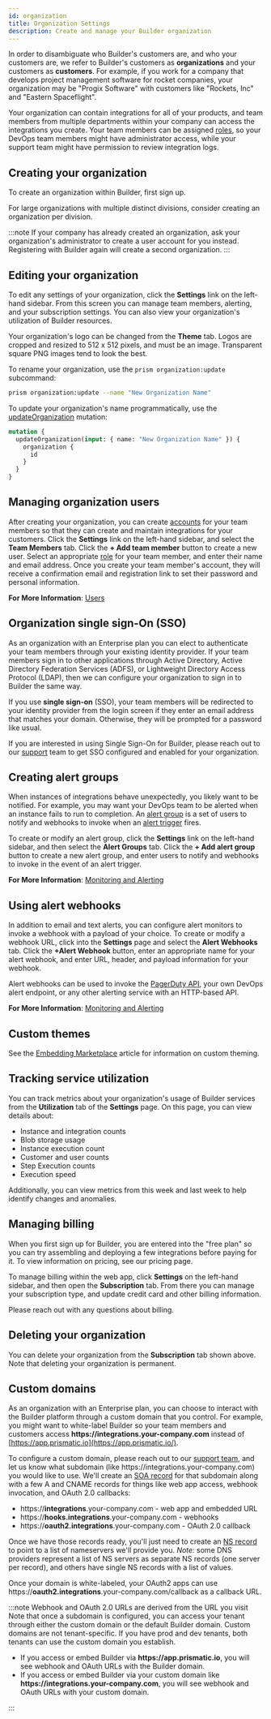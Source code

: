 ```yaml
---
id: organization
title: Organization Settings
description: Create and manage your Builder organization
---
```



In order to disambiguate who Builder's customers are, and who your customers are, we refer to Builder's customers as **organizations** and your customers as **customers**.
For example, if you work for a company that develops project management software for rocket companies, your organization may be "Progix Software" with customers like "Rockets, Inc" and "Eastern Spaceflight".

Your organization can contain integrations for all of your products, and team members from multiple departments within your company can access the integrations you create.
Your team members can be assigned [roles](/composer/builder/users.mdx#organization-team-member-roles), so your DevOps team members might have administrator access, while your support team might have permission to review integration logs.

## Creating your organization

To create an organization within Builder, first <InternalLink href="/sign-up/">sign up</InternalLink>.

For large organizations with multiple distinct divisions, consider creating an organization per division.

:::note
If your company has already created an organization, ask your organization's administrator to create a user account for you instead.
Registering with Builder again will create a second organization.
:::

## Editing your organization

<ExampleTabs>
<TabItem value='webapp'>

To edit any settings of your organization, click the **Settings** link on the left-hand sidebar.
From this screen you can manage team members, alerting, and your subscription settings.
You can also view your organization's utilization of Builder resources.

Your organization's logo can be changed from the **Theme** tab.
Logos are cropped and resized to 512 x 512 pixels, and must be an image.
Transparent square PNG images tend to look the best.

<Screenshot
  filename="organization/change-org-name.png"
  alt="Change logo for org in Builder app"
/>

</TabItem>
<TabItem value='cli'>

To rename your organization, use the `prism organization:update` subcommand:

```bash
prism organization:update --name "New Organization Name"
```

</TabItem>
<TabItem value='api'>

To update your organization's name programmatically, use the [updateOrganization](/composer/builder/api/schema/mutation/updateOrganization.mdx) mutation:

```graphql
mutation {
  updateOrganization(input: { name: "New Organization Name" }) {
    organization {
      id
    }
  }
}
```

</TabItem>
</ExampleTabs>

## Managing organization users

After creating your organization, you can create [accounts](/composer/builder/users.mdx#organization-users) for your team members so that they can create and maintain integrations for your customers.
Click the **Settings** link on the left-hand sidebar, and select the **Team Members** tab.
Click the **+ Add team member** button to create a new user.
Select an appropriate [role](/composer/builder/users.mdx#organization-team-member-roles) for your team member, and enter their name and email address.
Once you create your team member's account, they will receive a confirmation email and registration link to set their password and personal information.

<Screenshot
  filename="shared/list-org-users.png"
  alt="List of org users in Builder app"
/>

**For More Information**: [Users](/composer/builder/users.mdx)

## Organization single sign-On (SSO)

As an organization with an <InternalLink href="/pricing/">Enterprise plan</InternalLink> you can elect to authenticate your team members through your existing identity provider.
If your team members sign in to other applications through Active Directory, Active Directory Federation Services (ADFS), or Lightweight Directory Access Protocol (LDAP), then we can configure your organization to sign in to Builder the same way.

If you use **single sign-on** (SSO), your team members will be redirected to your identity provider from the login screen if they enter an email address that matches your domain.
Otherwise, they will be prompted for a password like usual.

<Screenshot
  filename="organization/sso-diagram.png"
  maxWidth="800px"
  alt="Diagram showing paths and logic for SSO (single sign on)"
/>

If you are interested in using Single Sign-On for Builder, please reach out to our [support](mailto:support@prismatic.io) team to get SSO configured and enabled for your organization.

## Creating alert groups

When instances of integrations behave unexpectedly, you likely want to be notified.
For example, you may want your DevOps team to be alerted when an instance fails to run to completion.
An [alert group](/composer/builder/monitoring-and-alerting.mdx#alert-groups) is a set of users to notify and webhooks to invoke when an [alert trigger](/composer/builder/monitoring-and-alerting.mdx#alert-triggers) fires.

To create or modify an alert group, click the **Settings** link on the left-hand sidebar, and then select the **Alert Groups** tab.
Click the **+ Add alert group** button to create a new alert group, and enter users to notify and webhooks to invoke in the event of an alert trigger.

<Screenshot
  filename="organization/alert-groups.png"
  alt="Create alert groups in Builder app"
/>

**For More Information**: [Monitoring and Alerting](/composer/builder/monitoring-and-alerting.mdx)

## Using alert webhooks

In addition to email and text alerts, you can configure alert monitors to invoke a webhook with a payload of your choice.
To create or modify a webhook URL, click into the **Settings** page and select the **Alert Webhooks** tab.
Click the **+Alert Webhook** button, enter an appropriate name for your alert webhook, and enter URL, header, and payload information for your webhook.

Alert webhooks can be used to invoke the [PagerDuty API](https://developer.pagerduty.com/docs/events-api-v2/overview/), your own DevOps alert endpoint, or any other alerting service with an HTTP-based API.

<Screenshot
  filename="shared/alert-webhook.png"
  maxWidth="500px"
  alt="Add alert webhook in Builder app"
/>

**For More Information**: [Monitoring and Alerting](/composer/builder/monitoring-and-alerting.mdx)

## Custom themes

See the [Embedding Marketplace](/composer/builder/embedding-marketplace.mdx#theming-embedded-marketplace) article for information on custom theming.

## Tracking service utilization

You can track metrics about your organization's usage of Builder services from the **Utilization** tab of the **Settings** page.
On this page, you can view details about:

- Instance and integration counts
- Blob storage usage
- Instance execution count
- Customer and user counts
- Step Execution counts
- Execution speed

Additionally, you can view metrics from this week and last week to help identify changes and anomalies.

<Screenshot
  filename="organization/utilization.png"
  alt="Track organization usage of services in Builder app"
/>

## Managing billing

When you first sign up for Builder, you are entered into the "free plan" so you can try assembling and deploying a few integrations before paying for it.
To view information on pricing, see our <InternalLink href="/pricing/">pricing page</InternalLink>.

To manage billing within the web app, click **Settings** on the left-hand sidebar, and then open the **Subscription** tab.
From there you can manage your subscription type, and update credit card and other billing information.

<Screenshot
  filename="organization/subscription.png"
  alt="Manage organization billing in Builder app"
/>

Please <InternalLink href="/contact/">reach out</InternalLink> with any questions about billing.

## Deleting your organization

You can delete your organization from the **Subscription** tab shown above.
Note that deleting your organization is permanent.

## Custom domains

As an organization with an <InternalLink href="/pricing/">Enterprise plan</InternalLink>, you can choose to interact with the Builder platform through a custom domain that you control.
For example, you might want to white-label Builder so your team members and customers access **https<!---->://integrations.your-company.com** instead of [https://app.prismatic.io](https://app.prismatic.io/).

To configure a custom domain, please reach out to our [support team](mailto:support@prismatic.io), and let us know what subdomain (like https<!---->://integrations.your-company.com) you would like to use.
We'll create an [SOA record](https://www.cloudflare.com/learning/dns/dns-records/dns-soa-record/) for that subdomain along with a few A and CNAME records for things like web app access, webhook invocation, and OAuth 2.0 callbacks:

- https<!---->://**integrations**.your-company.com - web app and embedded URL
- https<!---->://**hooks.integrations**.your-company.com - webhooks
- https<!---->://**oauth2.integrations**.your-company.com - OAuth 2.0 callback

Once we have those records ready, you'll just need to create an [NS record](https://www.cloudflare.com/learning/dns/dns-records/dns-ns-record/) to point to a list of nameservers we'll provide you.
_Note:_ some DNS providers represent a list of NS servers as separate NS records (one server per record), and others have single NS records with a list of values.

Once your domain is white-labeled, your OAuth2 apps can use https<!---->://**oauth2.integrations**.your-company.com/callback as a callback URL.

:::note Webhook and OAuth 2.0 URLs are derived from the URL you visit
Note that once a subdomain is configured, you can access your tenant through either the custom domain or the default Builder domain.
Custom domains are not tenant-specific.
If you have prod and dev tenants, both tenants can use the custom domain you establish.

- If you access or embed Builder via **https<!---->://app.prismatic.io**, you will see webhook and OAuth URLs with the Builder domain.
- If you access or embed Builder via your custom domain like **https<!---->://integrations.your-company.com**, you will see webhook and OAuth URLs with your custom domain.

:::
